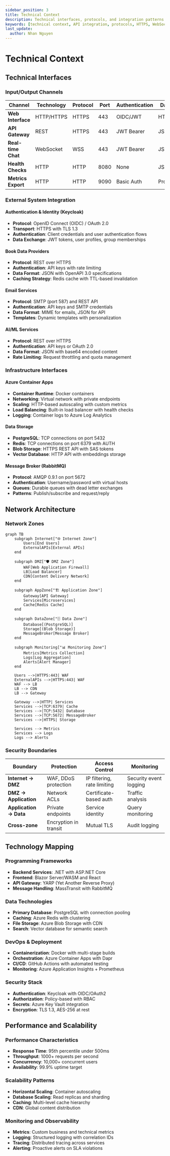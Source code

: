 ```yaml
---
sidebar_position: 3
title: Technical Context
description: Technical interfaces, protocols, and integration patterns for BookWorm's external system connections
keywords: [technical context, API integration, protocols, HTTPS, WebSocket, Keycloak, RabbitMQ, PostgreSQL, Redis]
last_update:
  author: Nhan Nguyen
---
```


# Technical Context

## Technical Interfaces

### Input/Output Channels

| Channel            | Technology | Protocol | Port | Authentication | Data Format | Purpose                |
| ------------------ | ---------- | -------- | ---- | -------------- | ----------- | ---------------------- |
| **Web Interface**  | HTTP/HTTPS | HTTPS    | 443  | OIDC/JWT       | HTML/CSS/JS | User interface         |
| **API Gateway**    | REST       | HTTPS    | 443  | JWT Bearer     | JSON        | Programmatic access    |
| **Real-time Chat** | WebSocket  | WSS      | 443  | JWT Bearer     | JSON        | Live communication     |
| **Health Checks**  | HTTP       | HTTP     | 8080 | None           | JSON        | Service monitoring     |
| **Metrics Export** | HTTP       | HTTP     | 9090 | Basic Auth     | Prometheus  | Performance monitoring |

### External System Integration

#### Authentication & Identity (Keycloak)

- **Protocol**: OpenID Connect (OIDC) / OAuth 2.0
- **Transport**: HTTPS with TLS 1.3
- **Authentication**: Client credentials and user authentication flows
- **Data Exchange**: JWT tokens, user profiles, group memberships

#### Book Data Providers

- **Protocol**: REST over HTTPS
- **Authentication**: API keys with rate limiting
- **Data Format**: JSON with OpenAPI 3.0 specifications
- **Caching Strategy**: Redis cache with TTL-based invalidation

#### Email Services

- **Protocol**: SMTP (port 587) and REST API
- **Authentication**: API keys and SMTP credentials
- **Data Format**: MIME for emails, JSON for API
- **Templates**: Dynamic templates with personalization

#### AI/ML Services

- **Protocol**: REST over HTTPS
- **Authentication**: API keys or OAuth 2.0
- **Data Format**: JSON with base64 encoded content
- **Rate Limiting**: Request throttling and quota management

### Infrastructure Interfaces

#### Azure Container Apps

- **Container Runtime**: Docker containers
- **Networking**: Virtual network with private endpoints
- **Scaling**: HTTP-based autoscaling with custom metrics
- **Load Balancing**: Built-in load balancer with health checks
- **Logging**: Container logs to Azure Log Analytics

#### Data Storage

- **PostgreSQL**: TCP connections on port 5432
- **Redis**: TCP connections on port 6379 with AUTH
- **Blob Storage**: HTTPS REST API with SAS tokens
- **Vector Database**: HTTP API with embeddings storage

#### Message Broker (RabbitMQ)

- **Protocol**: AMQP 0.9.1 on port 5672
- **Authentication**: Username/password with virtual hosts
- **Queues**: Durable queues with dead letter exchanges
- **Patterns**: Publish/subscribe and request/reply

## Network Architecture

### Network Zones

```mermaid
graph TB
    subgraph Internet["🌐 Internet Zone"]
        Users[End Users]
        ExternalAPIs[External APIs]
    end

    subgraph DMZ["🛡️ DMZ Zone"]
        WAF[Web Application Firewall]
        LB[Load Balancer]
        CDN[Content Delivery Network]
    end

    subgraph AppZone["🏗️ Application Zone"]
        Gateway[API Gateway]
        Services[Microservices]
        Cache[Redis Cache]
    end

    subgraph DataZone["🗄️ Data Zone"]
        Database[(PostgreSQL)]
        Storage[(Blob Storage)]
        MessageBroker[Message Broker]
    end

    subgraph Monitoring["📊 Monitoring Zone"]
        Metrics[Metrics Collection]
        Logs[Log Aggregation]
        Alerts[Alert Manager]
    end

    Users -->|HTTPS:443| WAF
    ExternalAPIs -->|HTTPS:443| WAF
    WAF --> LB
    LB --> CDN
    LB --> Gateway

    Gateway -->|HTTP| Services
    Services -->|TCP:6379| Cache
    Services -->|TCP:5432| Database
    Services -->|TCP:5672| MessageBroker
    Services -->|HTTPS| Storage

    Services --> Metrics
    Services --> Logs
    Logs --> Alerts
```

### Security Boundaries

| Boundary               | Protection            | Access Control              | Monitoring             |
| ---------------------- | --------------------- | --------------------------- | ---------------------- |
| **Internet → DMZ**     | WAF, DDoS protection  | IP filtering, rate limiting | Security event logging |
| **DMZ → Application**  | Network ACLs          | Certificate-based auth      | Traffic analysis       |
| **Application → Data** | Private endpoints     | Service identity            | Query monitoring       |
| **Cross-zone**         | Encryption in transit | Mutual TLS                  | Audit logging          |

## Technology Mapping

### Programming Frameworks

- **Backend Services**: .NET with ASP.NET Core
- **Frontend**: Blazor Server/WASM and React
- **API Gateway**: YARP (Yet Another Reverse Proxy)
- **Message Handling**: MassTransit with RabbitMQ

### Data Technologies

- **Primary Database**: PostgreSQL with connection pooling
- **Caching**: Azure Redis with clustering
- **File Storage**: Azure Blob Storage with CDN
- **Search**: Vector database for semantic search

### DevOps & Deployment

- **Containerization**: Docker with multi-stage builds
- **Orchestration**: Azure Container Apps with Dapr
- **CI/CD**: GitHub Actions with automated testing
- **Monitoring**: Azure Application Insights + Prometheus

### Security Stack

- **Authentication**: Keycloak with OIDC/OAuth2
- **Authorization**: Policy-based with RBAC
- **Secrets**: Azure Key Vault integration
- **Encryption**: TLS 1.3, AES-256 at rest

## Performance and Scalability

### Performance Characteristics

- **Response Time**: 95th percentile under 500ms
- **Throughput**: 1000+ requests per second
- **Concurrency**: 10,000+ concurrent users
- **Availability**: 99.9% uptime target

### Scalability Patterns

- **Horizontal Scaling**: Container autoscaling
- **Database Scaling**: Read replicas and sharding
- **Caching**: Multi-level cache hierarchy
- **CDN**: Global content distribution

### Monitoring and Observability

- **Metrics**: Custom business and technical metrics
- **Logging**: Structured logging with correlation IDs
- **Tracing**: Distributed tracing across services
- **Alerting**: Proactive alerts on SLA violations
